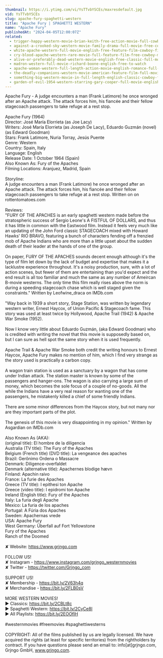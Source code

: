 ```yaml
---
thumbnail: https://i.ytimg.com/vi/YsTTvbYSCEs/maxresdefault.jpg
vid: YsTTvbYSCEs
slug: apache-fury-spaghetti-western
title: "Apache Fury | SPAGHETTI WESTERN"
name: "Apache Fury"
publishedAt: "2024-04-05T12:00:07Z"
related:
  - trigger-happy-western-movie-brian-keith-free-action-movie-full-cowboy-films-full-movies
  - against-a-crooked-sky-western-movie-family-drama-full-movie-free-cowboy-film-free-movie
  - white-apache-western-full-movie-english-free-feature-film-cowboy-film
  - cry-blood-apache-western-rare-movie-full-feature-film-free-cowboy-movie
  - alive-or-preferably-dead-western-movie-english-free-classic-full-movie
  - madron-western-full-movie-richard-boone-english-free-to-watch
  - apache-woman-western-full-length-action-movie-english-romance-full-film
  - the-deadly-companions-western-movie-american-feature-film-full-movie-english-free-films
  - something-big-western-movie-in-full-length-english-classic-cowboy-film-free-full-westerns
  - garden-of-evil-1954-western-starring-gary-cooper-full-movie-english-full-free-western-movies
---
```


Apache Fury - A judge encounters a man (Frank Latimore) he once wronged after an Apache attack. The attack forces him, his fiancée and their fellow stagecoach passengers to take refuge at a rest stop.<br />
<br />
Apache Fury (1964)<br />
Director: José María Elorrieta (as Joe Lacy)<br />
Writers: José María Elorrieta (as Joseph De Lacy), Eduardo Guzmán (novel) (as Edward Goodman)<br />
Stars: Frank Latimore, Nuria Torray, Jesús Puente<br />
Genre: Western<br />
Country: Spain, Italy<br />
Language: English<br />
Release Date: 1 October 1964 (Spain) <br />
Also Known As: Fury of the Apaches <br />
Filming Locations: Aranjuez, Madrid, Spain<br />
<br />
Storyline:<br />
A judge encounters a man (Frank Latimore) he once wronged after an Apache attack. The attack forces him, his fiancée and their fellow stagecoach passengers to take refuge at a rest stop. Written on on rottentomatoes.com <br />
<br />
Reviews:<br />
"FURY OF THE APACHES is an early spaghetti western made before the stratospheric success of Sergio Leone's A FISTFUL OF DOLLARS, and thus it has little in common with the Eastwood film. Instead it feels very much like an updating of the John Ford classic STAGECOACH mixed with Howard Hawks' RIO BRAVO, featuring a bunch of characters fending off a frenzied mob of Apache Indians who are more than a little upset about the sudden death of their leader at the hands of one of the group.<br />
<br />
On paper, FURY OF THE APACHES sounds decent enough although it's the type of film let down by the lack of budget and expertise that makes it a lacklustre experience throughout. It's a noisy production, sure, with a lot of action scenes, but fewer of them are entertaining than you'd expect and the end result is all too familiar and much the same as any number of Ameircan B-movie westerns. The only time this film really rises above the norm is during a speeding stagecoach chase which is well staged given the constraints." Written by Leofwine_draca on IMDb.com <br />
<br />
"Way back in 1939 a short story, Stage Station, was written by legendary western writer, Ernest Haycox, of Union Pacific & Stagecoach fame. This story was used at least twice by Hollywood, Apache Trail (1942) & Apache War Smoke (1952).<br />
<br />
Now I know very little about Eduardo Guzmán, (aka Edward Goodman) who is credited with writing the novel that this movie is supposedly based on, but I can sure as hell spot the same story when it is used frequently.<br />
<br />
Apache Trail & Apache War Smoke both credit the writing honours to Ernest Haycox, Apache Fury makes no mention of him, which I find very strange as the story used is practically a carbon copy.<br />
<br />
A wagon train station is used as a sanctuary by a wagon that has come under Indian attack. The station master is known by some of the passengers and hanger-ons. The wagon is also carrying a large sum of money, which becomes the sole focus of a couple of no-goods. All the while the Indians have a very real reason for wanting one of the passengers, he mistakenly killed a chief of some friendly Indians.<br />
<br />
There are some minor differences from the Haycox story, but not many nor are they important parts of the plot.<br />
<br />
The genesis of this movie is very disappointing in my opinion." Written by Asgardian on IMDb.com <br />
<br />
Also Known As (AKA):<br />
(original title): El hombre de la diligencia<br />
Australia (TV title): The Fury of the Apaches<br />
Belgium (French title) (DVD title): La vengeance des apaches<br />
Brazil: Gerônimo Ordena o Massacre<br />
Denmark: Diligence-overfaldet<br />
Denmark (alternative title): Apachernes blodige hævn<br />
Finland: Apachin raivo<br />
France: La furie des Apaches<br />
Greece (TV title): I epithesi ton Apache<br />
Greece (video title): I epidromi ton Apache<br />
Ireland (English title): Fury of the Apaches<br />
Italy: La furia degli Apache<br />
Mexico: La furia de los apaches<br />
Portugal: A Fúria dos Apaches<br />
Sweden: Apachernas vrede<br />
USA: Apache Fury<br />
West Germany: Überfall auf Fort Yellowstone<br />
 Fury of the Apaches<br />
 Ranch of the Doomed<br />
<br />
✘ Website: https://www.grjngo.com<br />
<br />
FOLLOW US!<br />
✘ Instagram - https://www.instagram.com/grjngo_westernmovies<br />
✘ Twitter - https://twitter.com/Grjngo_com<br />
<br />
SUPPORT US!<br />
✘ Membership - https://bit.ly/2V63h4q<br />
✘ Merchandise - https://bit.ly/2FLB0sV<br />
<br />
MORE WESTERN MOVIES! <br />
► Classics: https://bit.ly/2CBLt8c <br />
► Spaghetti Western: https://bit.ly/2CyCe8I <br />
► All Playlists: https://bit.ly/2EOOfIH <br />
<br />
#westernmovies #freemovies #spaghettiwesterns<br />
<br />
COPYRIGHT: All of the films published by us are legally licensed. We have acquired the rights (at least for specific territories) from the rightholders by contract. If you have questions please send an email to: info[at]grjngo.com, Grjngo GmbH, www.grjngo.com.